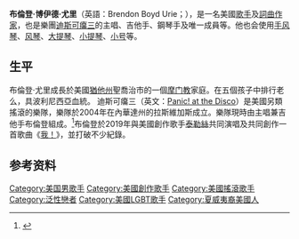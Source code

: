 {{Infobox musical artist 
| name            = Brendon Urie<br>布倫登·尤里
| image             = File:Brendon Urie 2013.jpg
| caption        =
| image_size        =
| background      = solo_singer
| birth_name      = Brendon Boyd Urie<br>布倫登·博伊德·尤里
| Born            = {{birth date and age|1987|04|12}}
| origin          ={{USA}}[[內華達州|內華達州]][[拉斯維加斯|拉斯維加斯]]
| genre           = {{hlist|[[Pop_music|流行]]|[[流行搖滾|流行搖滾]]|[[另類搖滾|另類搖滾]]|[[流行龐克|流行龐克]]|[[巴洛克流行|巴洛克流行]]|[[Emo|Emo]]|[[Emo|流行Emo]]}}
| instrument      = {{hlist|[[聲樂|聲樂]]|[[吉他|吉他]]|[[鋼琴|鋼琴]]|[[貝斯|貝斯]]|[[鼓|鼓]]|[[打擊樂器|打擊樂器]]}}
| years_active    = 2004年–現在
| associated_acts = {{hlist|[[迪斯可癟三|迪斯可癟三]]|[[打倒男孩|打倒男孩]]}}
| label           = {{hlist|{{le|DCD2|DCD2 Records}}|[[拉麵工坊|拉麵工坊]]}}
| website             = {{URL|panicatthedisco.com}}
|國籍={{USA}}|出生地點={{USA}}[[猶他州|猶他州]][[聖喬治|聖喬治]]|職業={{hlist|歌手|詞曲作家}}}}

'''布倫登·博伊德·尤里'''（英語：Brendon Boyd Urie；{{bd|1987年|4月12日|||}}），是一名美國[[歌手|歌手]]及[[詞曲作家|詞曲作家]]，也是樂團[[Panic!_at_the_Disco|迪斯可癟三]]的主唱、吉他手、鋼琴手及唯一成員等。他也会使用[[手风琴|手风琴]]、[[风琴|风琴]]、[[大提琴|大提琴]]、[[小提琴|小提琴]]、[[小号|小号]]等。

==生平==
布倫登·尤里成長於美國[[猶他州|猶他州]]聖喬治市的一個[[摩门教|摩门教]]家庭。在五個孩子中排行老么，具波利尼西亞血統。
迪斯可癟三（英文：[[Panic!_at_the_Disco|Panic! at the Disco]]）是美國另類搖滾的樂隊，樂隊於2004年在內華達州的拉斯維加斯成立。樂隊現時由主唱兼吉他手布倫登組成。<ref>{{cite web|url=http://www.guardian.co.uk/culture/2008/jun/20/filmandmusic1.filmandmusic8|title=Growing up is hard to do|publisher=[[guardian.co.uk|guardian.co.uk]]|date=2008-06-20|accessdate=2011-12-25|archive-date=2013-06-19|archive-url=https://web.archive.org/web/20130619112357/http://www.guardian.co.uk/culture/2008/jun/20/filmandmusic1.filmandmusic8|dead-url=no}}</ref>布倫登於2019年與美國創作歌手[[泰勒·斯威夫特|泰勒絲]]共同演唱及共同創作一首歌曲《[[我！|我！]]》，並打破不少紀錄。

==参考资料==
{{reflist}}

{{Authority control}}
{{DEFAULTSORT:Urie, Brendon}}

[[Category:美国男歌手|Category:美国男歌手]]
[[Category:美國創作歌手|Category:美國創作歌手]]
[[Category:美國搖滾歌手|Category:美國搖滾歌手]]
[[Category:泛性戀者|Category:泛性戀者]]
[[Category:美國LGBT歌手|Category:美國LGBT歌手]]
[[Category:夏威夷裔美國人|Category:夏威夷裔美國人]]
